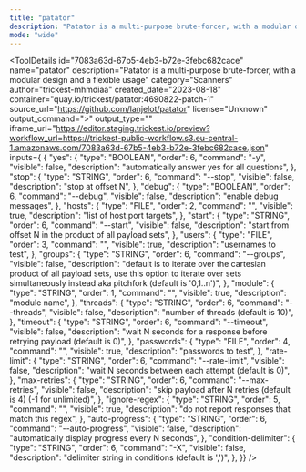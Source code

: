 ```yaml
---
title: "patator"
description: "Patator is a multi-purpose brute-forcer, with a modular design and a flexible usage"
mode: "wide"
---
```



<ToolDetails
  id="7083a63d-67b5-4eb3-b72e-3febc682cace"
  name="patator"
  description="Patator is a multi-purpose brute-forcer, with a modular design and a flexible usage"
  category="Scanners"
  author="trickest-mhmdiaa"
  created_date="2023-08-18"
  container="quay.io/trickest/patator:4690822-patch-1"
  source_url="https://github.com/lanjelot/patator"
  license="Unknown"
  output_command=">"
  output_type=""
  iframe_url="https://editor.staging.trickest.io/preview?workflow_url=https://trickest-public-workflow.s3.eu-central-1.amazonaws.com/7083a63d-67b5-4eb3-b72e-3febc682cace.json"
  inputs={ {
  "yes": {
    "type": "BOOLEAN",
    "order": 6,
    "command": "-y",
    "visible": false,
    "description": "automatically answer yes for all questions",
  },
  "stop": {
    "type": "STRING",
    "order": 6,
    "command": "--stop",
    "visible": false,
    "description": "stop at offset N",
  },
  "debug": {
    "type": "BOOLEAN",
    "order": 6,
    "command": "--debug",
    "visible": false,
    "description": "enable debug messages",
  },
  "hosts": {
    "type": "FILE",
    "order": 2,
    "command": "",
    "visible": true,
    "description": "list of host:port targets",
  },
  "start": {
    "type": "STRING",
    "order": 6,
    "command": "--start",
    "visible": false,
    "description": "start from offset N in the product of all payload sets",
  },
  "users": {
    "type": "FILE",
    "order": 3,
    "command": "",
    "visible": true,
    "description": "usernames to test",
  },
  "groups": {
    "type": "STRING",
    "order": 6,
    "command": "--groups",
    "visible": false,
    "description": "default is to iterate over the cartesian product of all payload sets, use this option to iterate over sets simultaneously instead aka pitchfork (default is '0,1..n')",
  },
  "module": {
    "type": "STRING",
    "order": 1,
    "command": "",
    "visible": true,
    "description": "module name",
  },
  "threads": {
    "type": "STRING",
    "order": 6,
    "command": "--threads",
    "visible": false,
    "description": "number of threads (default is 10)",
  },
  "timeout": {
    "type": "STRING",
    "order": 6,
    "command": "--timeout",
    "visible": false,
    "description": "wait N seconds for a response before retrying payload (default is 0)",
  },
  "passwords": {
    "type": "FILE",
    "order": 4,
    "command": "",
    "visible": true,
    "description": "passwords to test",
  },
  "rate-limit": {
    "type": "STRING",
    "order": 6,
    "command": "--rate-limit",
    "visible": false,
    "description": "wait N seconds between each attempt (default is 0)",
  },
  "max-retries": {
    "type": "STRING",
    "order": 6,
    "command": "--max-retries",
    "visible": false,
    "description": "skip payload after N retries (default is 4) (-1 for unlimited)",
  },
  "ignore-regex": {
    "type": "STRING",
    "order": 5,
    "command": "",
    "visible": true,
    "description": "do not report responses that match this regex",
  },
  "auto-progress": {
    "type": "STRING",
    "order": 6,
    "command": "--auto-progress",
    "visible": false,
    "description": "automatically display progress every N seconds",
  },
  "condition-delimiter": {
    "type": "STRING",
    "order": 6,
    "command": "-X",
    "visible": false,
    "description": "delimiter string in conditions (default is ',')",
  },
}}
/>